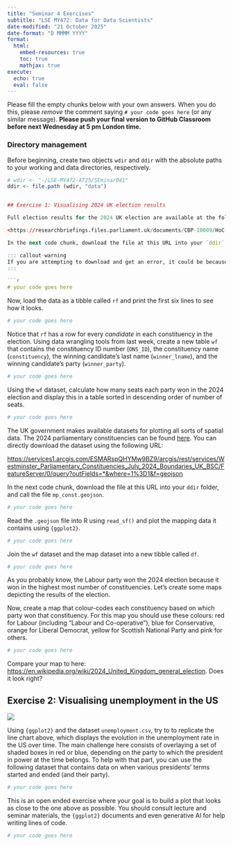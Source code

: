 ```yaml
---
title: "Seminar 4 Exercises"
subtitle: "LSE MY472: Data for Data Scientists"
date-modified: "21 October 2025"
date-format: "D MMMM YYYY"
format:
  html:
    embed-resources: true
    toc: true
    mathjax: true
execute:
  echo: true
  eval: false
---
```


Please fill the empty chunks below with your own answers. When you do this, please *remove* the comment saying `# your code goes here` (or any similar message). **Please push your final version to GitHub Classroom before next Wednesday at 5 pm London time.**

### Directory management

Before beginning, create two objects `wdir` and `ddir` with the absolute paths to your working and data directories, respectively.

```r
# wdir <- "-/LSE-MY472-AT25/SEminar041"
ddir <- file.path (wdir, "data")


## Exercise 1: Visualising 2024 UK election results

Full election results for the 2024 UK election are available at the following URL:

<https://researchbriefings.files.parliament.uk/documents/CBP-10009/HoC-GE2024-results-by-candidate.csv>

In the next code chunk, download the file at this URL into your `ddir` folder, and name the file using the same name it has in the URL above.

::: callout-warning
If you are attempting to download and get an error, it could be because the server is blocking some traffic. Wait and try again later, or manually download it by going to the link in your web browser and moving the downloaded file into the correct folder. You might also need to update the link if this website moved files around. (Note: it worked for Ryan Hübert on 21st October 2025.)
:::

```r
# your code goes here
```

Now, load the data as a tibble called `rf` and print the first six lines to see how it looks.

```r
# your code goes here
```

Notice that `rf` has a row for every *candidate* in each constituency in the election. Using data wrangling tools from last week, create a new table `wf` that contains the constituency ID number (`ONS_ID`), the constituency name (`constituency`), the winning candidate's last name (`winner_lname`), and the winning candidate's party (`winner_party`).

```r
# your code goes here
```

Using the `wf` dataset, calculate how many seats each party won in the 2024 election and display this in a table sorted in descending order of number of seats.

```r
# your code goes here
```

The UK government makes available datasets for plotting all sorts of spatial data. The 2024 parliamentary constituencies can be found [here](https://geoportal.statistics.gov.uk/datasets/ons::westminster-parliamentary-constituencies-july-2024-boundaries-uk-bsc-2/about). You can directly download the dataset using the following URL:

<https://services1.arcgis.com/ESMARspQHYMw9BZ9/arcgis/rest/services/Westminster_Parliamentary_Constituencies_July_2024_Boundaries_UK_BSC/FeatureServer/0/query?outFields=*&where=1%3D1&f=geojson>

In the next code chunk, download the file at this URL into your `ddir` folder, and call the file `mp_const.geojson`.

```r
# your code goes here
```

Read the `.geojson` file into R using `read_sf()` and plot the mapping data it contains using `{ggplot2}`.

```r
# your code goes here
```

Join the `wf` dataset and the map dataset into a new tibble called `df`.

```r
# your code goes here
```

As you probably know, the Labour party won the 2024 election because it won in the highest most number of constituencies. Let's create some maps depicting the results of the election.

Now, create a map that colour-codes each constituency based on which party won that constituency. For this map you should use these colours: red for Labour (including "Labour and Co-operative"), blue for Conservative, orange for Liberal Democrat, yellow for Scottish National Party and pink for others.

```r
# your code goes here
```

Compare your map to here: <https://en.wikipedia.org/wiki/2024_United_Kingdom_general_election>. Does it look right?

## Exercise 2: Visualising unemployment in the US

![](unemployment.png)

Using `{ggplot2}` and the dataset `unemployment.csv`, try to to replicate the line chart above, which displays the evolution in the unemployment rate in the US over time. The main challenge here consists of overlaying a set of shaded boxes in red or blue, depending on the party to which the president in power at the time belongs. To help with that part, you can use the following dataset that contains data on when various presidents' terms started and ended (and their party).

```r
# your code goes here
```

::: {.callout-note}
This is an open ended exercise where your goal is to build a plot that looks as close to the one above as possible. You should consult lecture and seminar materials, the `{ggplot2}` documents and even generative AI for help writing lines of code.
:::

```r
# your code goes here
```
